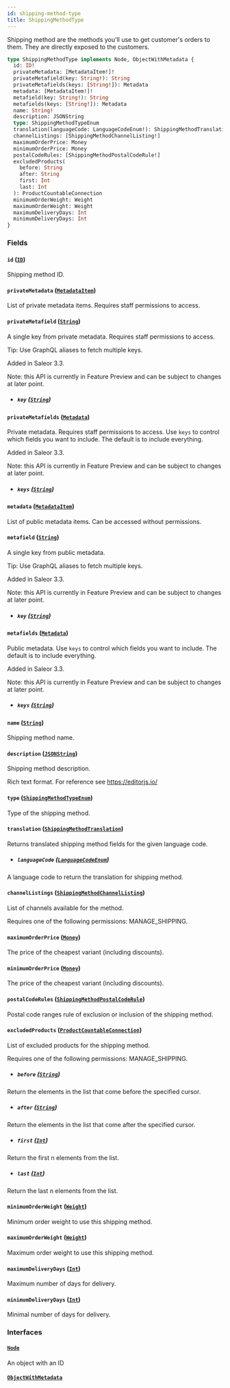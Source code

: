 ```yaml
---
id: shipping-method-type
title: ShippingMethodType
---
```


Shipping method are the methods you'll use to get customer's orders to them. They are directly exposed to the customers.

```graphql
type ShippingMethodType implements Node, ObjectWithMetadata {
  id: ID!
  privateMetadata: [MetadataItem!]!
  privateMetafield(key: String!): String
  privateMetafields(keys: [String!]): Metadata
  metadata: [MetadataItem!]!
  metafield(key: String!): String
  metafields(keys: [String!]): Metadata
  name: String!
  description: JSONString
  type: ShippingMethodTypeEnum
  translation(languageCode: LanguageCodeEnum!): ShippingMethodTranslation
  channelListings: [ShippingMethodChannelListing!]
  maximumOrderPrice: Money
  minimumOrderPrice: Money
  postalCodeRules: [ShippingMethodPostalCodeRule!]
  excludedProducts(
    before: String
    after: String
    first: Int
    last: Int
  ): ProductCountableConnection
  minimumOrderWeight: Weight
  maximumOrderWeight: Weight
  maximumDeliveryDays: Int
  minimumDeliveryDays: Int
}
```

### Fields

#### `id` ([`ID`](../../../developer/api-reference/scalars/id))

Shipping method ID.

#### `privateMetadata` ([`MetadataItem`](../../../developer/api-reference/objects/metadata-item))

List of private metadata items. Requires staff permissions to access.

#### `privateMetafield` ([`String`](../../../developer/api-reference/scalars/string))

A single key from private metadata. Requires staff permissions to access.

Tip: Use GraphQL aliases to fetch multiple keys.

Added in Saleor 3.3.

Note: this API is currently in Feature Preview and can be subject to changes at later point.

- ##### `key` ([`String`](../../../developer/api-reference/scalars/string))

#### `privateMetafields` ([`Metadata`](../../../developer/api-reference/scalars/metadata))

Private metadata. Requires staff permissions to access. Use `keys` to control which fields you want to include. The default is to include everything.

Added in Saleor 3.3.

Note: this API is currently in Feature Preview and can be subject to changes at later point.

- ##### `keys` ([`String`](../../../developer/api-reference/scalars/string))

#### `metadata` ([`MetadataItem`](../../../developer/api-reference/objects/metadata-item))

List of public metadata items. Can be accessed without permissions.

#### `metafield` ([`String`](../../../developer/api-reference/scalars/string))

A single key from public metadata.

Tip: Use GraphQL aliases to fetch multiple keys.

Added in Saleor 3.3.

Note: this API is currently in Feature Preview and can be subject to changes at later point.

- ##### `key` ([`String`](../../../developer/api-reference/scalars/string))

#### `metafields` ([`Metadata`](../../../developer/api-reference/scalars/metadata))

Public metadata. Use `keys` to control which fields you want to include. The default is to include everything.

Added in Saleor 3.3.

Note: this API is currently in Feature Preview and can be subject to changes at later point.

- ##### `keys` ([`String`](../../../developer/api-reference/scalars/string))

#### `name` ([`String`](../../../developer/api-reference/scalars/string))

Shipping method name.

#### `description` ([`JSONString`](../../../developer/api-reference/scalars/jsonstring))

Shipping method description.

Rich text format. For reference see https://editorjs.io/

#### `type` ([`ShippingMethodTypeEnum`](../../../developer/api-reference/enums/shipping-method-type-enum))

Type of the shipping method.

#### `translation` ([`ShippingMethodTranslation`](../../../developer/api-reference/objects/shipping-method-translation))

Returns translated shipping method fields for the given language code.

- ##### `languageCode` ([`LanguageCodeEnum`](../../../developer/api-reference/enums/language-code-enum))

A language code to return the translation for shipping method.

#### `channelListings` ([`ShippingMethodChannelListing`](../../../developer/api-reference/objects/shipping-method-channel-listing))

List of channels available for the method.

Requires one of the following permissions: MANAGE_SHIPPING.

#### `maximumOrderPrice` ([`Money`](../../../developer/api-reference/objects/money))

The price of the cheapest variant (including discounts).

#### `minimumOrderPrice` ([`Money`](../../../developer/api-reference/objects/money))

The price of the cheapest variant (including discounts).

#### `postalCodeRules` ([`ShippingMethodPostalCodeRule`](../../../developer/api-reference/objects/shipping-method-postal-code-rule))

Postal code ranges rule of exclusion or inclusion of the shipping method.

#### `excludedProducts` ([`ProductCountableConnection`](../../../developer/api-reference/objects/product-countable-connection))

List of excluded products for the shipping method.

Requires one of the following permissions: MANAGE_SHIPPING.

- ##### `before` ([`String`](../../../developer/api-reference/scalars/string))

Return the elements in the list that come before the specified cursor.

- ##### `after` ([`String`](../../../developer/api-reference/scalars/string))

Return the elements in the list that come after the specified cursor.

- ##### `first` ([`Int`](../../../developer/api-reference/scalars/int))

Return the first n elements from the list.

- ##### `last` ([`Int`](../../../developer/api-reference/scalars/int))

Return the last n elements from the list.

#### `minimumOrderWeight` ([`Weight`](../../../developer/api-reference/objects/weight))

Minimum order weight to use this shipping method.

#### `maximumOrderWeight` ([`Weight`](../../../developer/api-reference/objects/weight))

Maximum order weight to use this shipping method.

#### `maximumDeliveryDays` ([`Int`](../../../developer/api-reference/scalars/int))

Maximum number of days for delivery.

#### `minimumDeliveryDays` ([`Int`](../../../developer/api-reference/scalars/int))

Minimal number of days for delivery.

### Interfaces

#### [`Node`](../../../developer/api-reference/interfaces/node)

An object with an ID

#### [`ObjectWithMetadata`](../../../developer/api-reference/interfaces/object-with-metadata)
